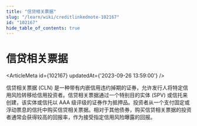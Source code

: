 ```yaml
---
title: "信贷相关票据"
slug: "/learn/wiki/creditlinkednote-102167"
id: "102167"
hide_table_of_contents: true
---
```



# 信贷相关票据

<ArticleMeta id={102167} updatedAt={'2023-09-26 13:59:00'} />
<div className='border-solid border-b border-t-0 my-4 border-[var(--ifm-color-gray-300)]' />

信贷相关票据 (CLN) 是一种带有内嵌信用违约掉期的证券，允许发行人将特定信用风险转移给信用投资者。信贷相关票据通过一个特别目的实体 (SPV) 或信托来创建，该实体或信托以 AAA 级评级的证券作为抵押品。投资者从一个支付固定或浮动票息的信托中购买信贷相关票据。相对于其他债券，购买信贷相关票据的投资者通常会获得较高的回报率，作为接受指定信用风险曝露的回报。
